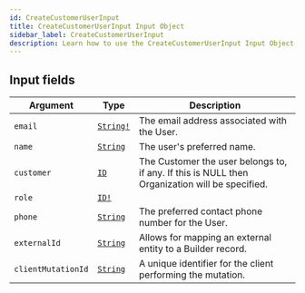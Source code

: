 ```yaml
---
id: CreateCustomerUserInput
title: CreateCustomerUserInput Input Object
sidebar_label: CreateCustomerUserInput
description: Learn how to use the CreateCustomerUserInput Input Object for Builder's API.
---
```


## Input fields

| Argument           | Type                                      | Description                                                                                    |
| ------------------ | ----------------------------------------- | ---------------------------------------------------------------------------------------------- |
| `email`            | [`String!`](/composer/builder/api/schema/scalar/String.mdx) | The email address associated with the User.                                                    |
| `name`             | [`String`](/composer/builder/api/schema/scalar/String.mdx)  | The user's preferred name.                                                                     |
| `customer`         | [`ID`](/composer/builder/api/schema/scalar/ID.mdx)          | The Customer the user belongs to, if any. If this is NULL then Organization will be specified. |
| `role`             | [`ID!`](/composer/builder/api/schema/scalar/ID.mdx)         |                                                                                                |
| `phone`            | [`String`](/composer/builder/api/schema/scalar/String.mdx)  | The preferred contact phone number for the User.                                               |
| `externalId`       | [`String`](/composer/builder/api/schema/scalar/String.mdx)  | Allows for mapping an external entity to a Builder record.                                   |
| `clientMutationId` | [`String`](/composer/builder/api/schema/scalar/String.mdx)  | A unique identifier for the client performing the mutation.                                    |
